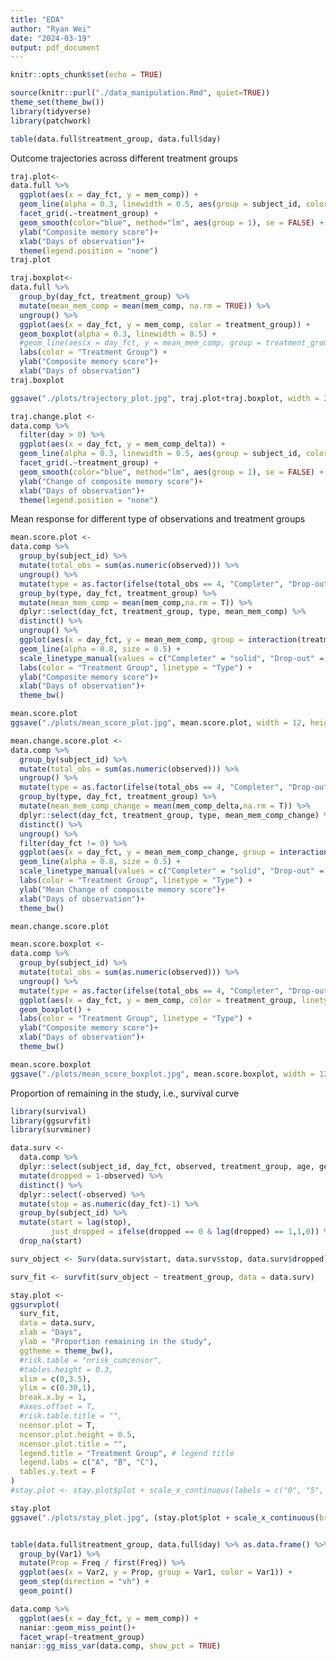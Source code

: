 ```yaml
---
title: "EDA"
author: "Ryan Wei"
date: "2024-03-19"
output: pdf_document
---
```


```r
knitr::opts_chunk$set(echo = TRUE)
```

```r
source(knitr::purl("./data_manipulation.Rmd", quiet=TRUE))
theme_set(theme_bw())
library(tidyverse)
library(patchwork)
```


```r
table(data.full$treatment_group, data.full$day)
```

Outcome trajectories across different treatment groups
```r
traj.plot<-
data.full %>% 
  ggplot(aes(x = day_fct, y = mem_comp)) +
  geom_line(alpha = 0.3, linewidth = 0.5, aes(group = subject_id, color = treatment_group)) +
  facet_grid(.~treatment_group) + 
  geom_smooth(color="blue", method="lm", aes(group = 1), se = FALSE) +
  ylab("Composite memory score")+
  xlab("Days of observation")+
  theme(legend.position = "none")
traj.plot

traj.boxplot<-
data.full %>%
  group_by(day_fct, treatment_group) %>%
  mutate(mean_mem_comp = mean(mem_comp, na.rm = TRUE)) %>%
  ungroup() %>% 
  ggplot(aes(x = day_fct, y = mem_comp, color = treatment_group)) +
  geom_boxplot(alpha = 0.3, linewidth = 0.5) +
  #geom_line(aes(x = day_fct, y = mean_mem_comp, group = treatment_group), size = 0.5, alpha = 0.8) +
  labs(color = "Treatment Group") +
  ylab("Composite memory score")+
  xlab("Days of observation")
traj.boxplot

ggsave("./plots/trajectory_plot.jpg", traj.plot+traj.boxplot, width = 24, height = 12, dpi = 300)
```


```r
traj.change.plot <-
data.comp %>% 
  filter(day > 0) %>% 
  ggplot(aes(x = day_fct, y = mem_comp_delta)) +
  geom_line(alpha = 0.3, linewidth = 0.5, aes(group = subject_id, color = treatment_group)) +
  facet_grid(.~treatment_group) + 
  geom_smooth(color="blue", method="lm", aes(group = 1), se = FALSE) +
  ylab("Change of composite memory score")+
  xlab("Days of observation")+
  theme(legend.position = "none")
```


Mean response for different type of observations and treatment groups
```r
mean.score.plot <-
data.comp %>% 
  group_by(subject_id) %>% 
  mutate(total_obs = sum(as.numeric(observed))) %>% 
  ungroup() %>% 
  mutate(type = as.factor(ifelse(total_obs == 4, "Completer", "Drop-out"))) %>% 
  group_by(type, day_fct, treatment_group) %>% 
  mutate(mean_mem_comp = mean(mem_comp,na.rm = T)) %>% 
  dplyr::select(day_fct, treatment_group, type, mean_mem_comp) %>% 
  distinct() %>% 
  ungroup() %>% 
  ggplot(aes(x = day_fct, y = mean_mem_comp, group = interaction(treatment_group, type), color = treatment_group, linetype = type)) +
  geom_line(alpha = 0.8, size = 0.5) +
  scale_linetype_manual(values = c("Completer" = "solid", "Drop-out" = "dashed")) +
  labs(color = "Treatment Group", linetype = "Type") +
  ylab("Composite memory score")+
  xlab("Days of observation")+
  theme_bw()

mean.score.plot
ggsave("./plots/mean_score_plot.jpg", mean.score.plot, width = 12, height = 8, dpi = 300)
```

```r
mean.change.score.plot <-
data.comp %>% 
  group_by(subject_id) %>% 
  mutate(total_obs = sum(as.numeric(observed))) %>% 
  ungroup() %>% 
  mutate(type = as.factor(ifelse(total_obs == 4, "Completer", "Drop-out"))) %>% 
  group_by(type, day_fct, treatment_group) %>% 
  mutate(mean_mem_comp_change = mean(mem_comp_delta,na.rm = T)) %>% 
  dplyr::select(day_fct, treatment_group, type, mean_mem_comp_change) %>% 
  distinct() %>% 
  ungroup() %>% 
  filter(day_fct != 0) %>% 
  ggplot(aes(x = day_fct, y = mean_mem_comp_change, group = interaction(treatment_group, type), color = treatment_group, linetype = type)) +
  geom_line(alpha = 0.8, size = 0.5) +
  scale_linetype_manual(values = c("Completer" = "solid", "Drop-out" = "dashed")) +
  labs(color = "Treatment Group", linetype = "Type") +
  ylab("Mean Change of composite memory score")+
  xlab("Days of observation")+
  theme_bw()

mean.change.score.plot
```


```r
mean.score.boxplot <-
data.comp %>% 
  group_by(subject_id) %>% 
  mutate(total_obs = sum(as.numeric(observed))) %>% 
  ungroup() %>% 
  mutate(type = as.factor(ifelse(total_obs == 4, "Completer", "Drop-out"))) %>% 
  ggplot(aes(x = day_fct, y = mem_comp, color = treatment_group, linetype = type)) +
  geom_boxplot() +
  labs(color = "Treatment Group", linetype = "Type") +
  ylab("Composite memory score")+
  xlab("Days of observation")+
  theme_bw()

mean.score.boxplot
ggsave("./plots/mean_score_boxplot.jpg", mean.score.boxplot, width = 12, height = 8, dpi = 300)
```


Proportion of remaining in the study, i.e., survival curve
```r
library(survival)
library(ggsurvfit)
library(survminer)

data.surv <-
  data.comp %>% 
  dplyr::select(subject_id, day_fct, observed, treatment_group, age, gender) %>% 
  mutate(dropped = 1-observed) %>% 
  distinct() %>% 
  dplyr::select(-observed) %>% 
  mutate(stop = as.numeric(day_fct)-1) %>% 
  group_by(subject_id) %>% 
  mutate(start = lag(stop), 
         just_dropped = ifelse(dropped == 0 & lag(dropped) == 1,1,0)) %>% 
  drop_na(start)

surv_object <- Surv(data.surv$start, data.surv$stop, data.surv$dropped)

surv_fit <- survfit(surv_object ~ treatment_group, data = data.surv)

stay.plot <-
ggsurvplot(
  surv_fit,
  data = data.surv,
  xlab = "Days",
  ylab = "Proportion remaining in the study",
  ggtheme = theme_bw(),
  #risk.table = "nrisk_cumcensor",
  #tables.height = 0.3,
  xlim = c(0,3.5),
  ylim = c(0.30,1),
  break.x.by = 1,
  #axes.offset = T,
  #risk.table.title = "",
  ncensor.plot = T,
  ncensor.plot.height = 0.5,
  ncensor.plot.title = "", 
  legend.title = "Treatment Group", # legend title
  legend.labs = c("A", "B", "C"),
  tables.y.text = F
)
#stay.plot <- stay.plot$plot + scale_x_continuous(labels = c("0", "5", "19", "90"))

stay.plot
ggsave("./plots/stay_plot.jpg", (stay.plot$plot + scale_x_continuous(breaks = c(0,1,2,3),labels = c(0,5,19,90)) )/(stay.plot$ncensor.plot + theme(legend.position = "none")+ scale_x_continuous(breaks = c(0,1,2,3), labels = c(0,5,19,90))), width = 12, height = 8, dpi = 300)


table(data.full$treatment_group, data.full$day) %>% as.data.frame() %>% 
  group_by(Var1) %>% 
  mutate(Prop = Freq / first(Freq)) %>% 
  ggplot(aes(x = Var2, y = Prop, group = Var1, color = Var1)) +
  geom_step(direction = "vh") + 
  geom_point()
```
```r
data.comp %>%
  ggplot(aes(x = day_fct, y = mem_comp)) +
  naniar::geom_miss_point()+
  facet_wrap(~treatment_group)
naniar::gg_miss_var(data.comp, show_pct = TRUE)
```

